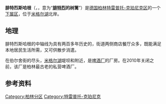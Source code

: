 {{Unreferenced |time=2020-12-17T04:54:53+00:00 }}
{{Expand German|德语版条目名|time=2020-12-17T04:53:05+00:00}}
{{noteTA|G1=德国地名|G2=Landkreis|G3=单位}}
{{Infobox German location
| name           = {{Nowrap|腓特烈斯哈根}}
| native_name    = Friedrichshagen
| image_photo    = Friedrichshagen Luftbild.jpg
| image_caption  = 腓特烈斯哈根航拍图，图中下方水域为[[米格尔湖|米格尔湖]]
| of_city_coa    = Coat_of_arms_of_Berlin.svg
| type           = [[特雷普托-克珀尼克|特雷普托-克珀尼克区]]的[[柏林区份|下属区]]
| City           = 柏林
| image_coa      = Coat of arms de-be friedrichshagen 1987.png
| map_           = 
| map_cap        = 
| coordinates    = {{coord|52|27|00|N|13|37|00|E|format=dms|display=inline,title}}
| state          = 柏林州
| borough        = 特雷普托-克珀尼克
| divisions      = 1个地区
| office         = 
| Bürgermeistertitel = 
| mayor          = 
| elevation      = 34
| area           = 14.02
| population     = 19145
| population_as_of = 2019-12-31
| density        = 1366
| pop_ref        = 
| postal_code    = 12587
| area_code      = 
| licence        = B
| free_2         = 
| free_2_txt     = 
| year           = 1753
| plantext       = 腓特烈斯哈根在[[特雷普托-克珀尼克|特雷普托-克珀尼克区]]与[[柏林|柏林]]的位置
| image_plan     = Map de-be friedrichshagen.png
| website        = {{url|http://www.friedrichshagen.org/}}
}}

'''腓特烈斯哈根'''（{{lang-de|Friedrichshagen}}，{{IPA-de|ˈfʁiːdʁɪçsˌhaːɡn̩|-|De-Friedrichshagen.ogg}}，意为“'''[[腓特烈二世_(普鲁士)|腓特烈]]的树篱'''”）是[[德国|德国]][[柏林|柏林]][[特雷普托-克珀尼克|特雷普托-克珀尼克区]]的一个[[柏林区份|下属区]]，位于[[米格尔湖|米格尔湖]]北岸。

==地理==
腓特烈斯哈根的中轴线为具有两百多年历史的{{link-de|伯尔舍街|Bölschestraße}}，街道两侧商店餐厅众多，既能满足本地居民生活所需，又可供散步消遣。

在伯尔舍街的尽头，[[米格尔湖|米格尔湖]]堤坝和{{link-de|腓特烈斯哈根施普雷河隧道|Spreetunnel Friedrichshagen}}附近，是{{link-de|柏林公民酿造|Berliner Bürgerbräu}}[[啤酒厂|啤酒厂]]的厂房。在2010年关闭之前，该厂是柏林最古老的私营啤酒厂。

==参考资料==
{{reflist}}

{{柏林区份}}
[[Category:柏林分区|Category:柏林分区]]
[[Category:特雷普托-克珀尼克|Category:特雷普托-克珀尼克]]